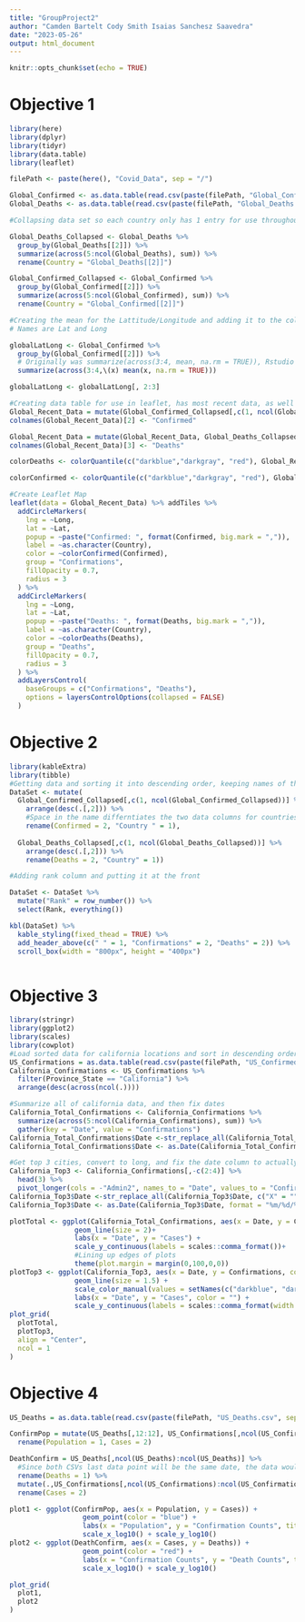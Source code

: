 ```yaml
---
title: "GroupProject2"
author: "Camden Bartelt Cody Smith Isaias Sanchesz Saavedra"
date: "2023-05-26"
output: html_document
---
```


```r
knitr::opts_chunk$set(echo = TRUE)
```

# Objective 1

```r
library(here)
library(dplyr)
library(tidyr)
library(data.table)
library(leaflet)

filePath <- paste(here(), "Covid_Data", sep = "/")

Global_Confirmed <- as.data.table(read.csv(paste(filePath, "Global_Confirmed.csv", sep = "/")))
Global_Deaths <- as.data.table(read.csv(paste(filePath, "Global_Deaths.csv", sep = "/")))

#Collapsing data set so each country only has 1 entry for use throughout the project

Global_Deaths_Collapsed <- Global_Deaths %>%
  group_by(Global_Deaths[[2]]) %>%
  summarize(across(5:ncol(Global_Deaths), sum)) %>%
  rename(Country = "Global_Deaths[[2]]")

Global_Confirmed_Collapsed <- Global_Confirmed %>%
  group_by(Global_Confirmed[[2]]) %>%
  summarize(across(5:ncol(Global_Confirmed), sum)) %>%
  rename(Country = "Global_Confirmed[[2]]")

#Creating the mean for the Lattitude/Longitude and adding it to the column. Access via name, the positions are at the back of the data table.
# Names are Lat and Long

globalLatLong <- Global_Confirmed %>%
  group_by(Global_Confirmed[[2]]) %>%
  # Originally was summarize(across(3:4, mean, na.rm = TRUE)), Rstudio suggested this due to the method being depreceated 
  summarize(across(3:4,\(x) mean(x, na.rm = TRUE)))

globalLatLong <- globalLatLong[, 2:3]

#Creating data table for use in leaflet, has most recent data, as well as the lattitude and longitutde of the countries
Global_Recent_Data = mutate(Global_Confirmed_Collapsed[,c(1, ncol(Global_Confirmed_Collapsed))])
colnames(Global_Recent_Data)[2] <- "Confirmed"

Global_Recent_Data = mutate(Global_Recent_Data, Global_Deaths_Collapsed[,c(ncol((Global_Deaths_Collapsed)))], globalLatLong)
colnames(Global_Recent_Data)[3] <- "Deaths"

colorDeaths <- colorQuantile(c("darkblue","darkgray", "red"), Global_Recent_Data$Deaths, n = 9)

colorConfirmed <- colorQuantile(c("darkblue","darkgray", "red"), Global_Recent_Data$Confirmed, n = 9)

#Create Leaflet Map
leaflet(data = Global_Recent_Data) %>% addTiles %>%
  addCircleMarkers(
    lng = ~Long, 
    lat = ~Lat, 
    popup = ~paste("Confirmed: ", format(Confirmed, big.mark = ",")), 
    label = ~as.character(Country),
    color = ~colorConfirmed(Confirmed),
    group = "Confirmations",
    fillOpacity = 0.7,
    radius = 3
  ) %>%
  addCircleMarkers(
    lng = ~Long, 
    lat = ~Lat, 
    popup = ~paste("Deaths: ", format(Deaths, big.mark = ",")), 
    label = ~as.character(Country),
    color = ~colorDeaths(Deaths),
    group = "Deaths",
    fillOpacity = 0.7,
    radius = 3
  ) %>%
  addLayersControl(
    baseGroups = c("Confirmations", "Deaths"),
    options = layersControlOptions(collapsed = FALSE)
  )

```

# Objective 2

```r
library(kableExtra)
library(tibble)
#Getting data and sorting it into descending order, keeping names of the countries consistent with data
DataSet <- mutate(
  Global_Confirmed_Collapsed[,c(1, ncol(Global_Confirmed_Collapsed))] %>% 
    arrange(desc(.[,2])) %>%
    #Space in the name differntiates the two data columns for countries
    rename(Confirmed = 2, "Country " = 1), 
  
  Global_Deaths_Collapsed[,c(1, ncol(Global_Deaths_Collapsed))] %>% 
    arrange(desc(.[,2])) %>%
    rename(Deaths = 2, "Country" = 1))

#Adding rank column and putting it at the front

DataSet <- DataSet %>%
  mutate("Rank" = row_number()) %>%
  select(Rank, everything())

kbl(DataSet) %>%
  kable_styling(fixed_thead = TRUE) %>%
  add_header_above(c(" " = 1, "Confirmations" = 2, "Deaths" = 2)) %>%
  scroll_box(width = "800px", height = "400px")



```

# Objective 3

```r
library(stringr)
library(ggplot2)
library(scales)
library(cowplot)
#Load sorted data for california locations and sort in descending order
US_Confirmations = as.data.table(read.csv(paste(filePath, "US_Confirmed.csv", sep = "/")))[, -c(1:5, 8, 11)]
California_Confirmations <- US_Confirmations %>%
  filter(Province_State == "California") %>%
  arrange(desc(across(ncol(.))))

#Summarize all of california data, and then fix dates
California_Total_Confirmations <- California_Confirmations %>%
  summarize(across(5:ncol(California_Confirmations), sum)) %>%
  gather(key = "Date", value = "Confirmations")
California_Total_Confirmations$Date <-str_replace_all(California_Total_Confirmations$Date, c("X" = "", "\\." = "/"))
California_Total_Confirmations$Date <- as.Date(California_Total_Confirmations$Date, format = "%m/%d/%Y")

#Get top 3 cities, convert to long, and fix the date column to actually be dates
California_Top3 <- California_Confirmations[,-c(2:4)] %>%
  head(3) %>%
  pivot_longer(cols = -"Admin2", names_to = "Date", values_to = "Confirmations")
California_Top3$Date <-str_replace_all(California_Top3$Date, c("X" = "", "\\." = "/"))
California_Top3$Date <- as.Date(California_Top3$Date, format = "%m/%d/%Y")

plotTotal <- ggplot(California_Total_Confirmations, aes(x = Date, y = Confirmations)) +
                geom_line(size = 2)+
                labs(x = "Date", y = "Cases") +
                scale_y_continuous(labels = scales::comma_format())+ 
                #Lining up edges of plots
                theme(plot.margin = margin(0,100,0,0))
plotTop3 <- ggplot(California_Top3, aes(x = Date, y = Confirmations, color = Admin2)) +
                geom_line(size = 1.5) +
                scale_color_manual(values = setNames(c("darkblue", "darkviolet", "blue"), unique(California_Top3$Admin2))) + 
                labs(x = "Date", y = "Cases", color = "") +
                scale_y_continuous(labels = scales::comma_format(width = 11.7))
plot_grid(
  plotTotal,
  plotTop3,
  align = "Center",
  ncol = 1
)

```

# Objective 4

```r
US_Deaths = as.data.table(read.csv(paste(filePath, "US_Deaths.csv", sep = "/")))

ConfirmPop = mutate(US_Deaths[,12:12], US_Confirmations[,ncol(US_Confirmations):ncol(US_Confirmations)]) %>%
  rename(Population = 1, Cases = 2)

DeathConfirm = US_Deaths[,ncol(US_Deaths):ncol(US_Deaths)] %>%
  #Since both CSVs last data point will be the same date, the data would be overwritten, so I renamed and then mutated in the data set for confirmations
  rename(Deaths = 1) %>%
  mutate(.,US_Confirmations[,ncol(US_Confirmations):ncol(US_Confirmations)]) %>%
  rename(Cases = 2)

plot1 <- ggplot(ConfirmPop, aes(x = Population, y = Cases)) +
                  geom_point(color = "blue") +
                  labs(x = "Population", y = "Confirmation Counts", title = "Confirmations Vs. Population") +
                  scale_x_log10() + scale_y_log10()
plot2 <- ggplot(DeathConfirm, aes(x = Cases, y = Deaths)) +
                  geom_point(color = "red") +
                  labs(x = "Confirmation Counts", y = "Death Counts", title = "Deaths Vs. Confirmations") +
                  scale_x_log10() + scale_y_log10()

plot_grid(
  plot1, 
  plot2
)
```